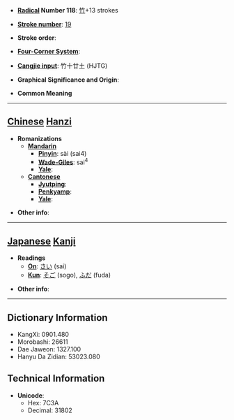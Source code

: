 * '''[[Wiktionary:Chinese radical index| Radical]] Number 118''': [[Wiktionary:Chinese radical index 竹|竹]]+13 strokes

* '''[[Wiktionary:Chinese total strokes index|Stroke number]]''': [[Wiktionary:Chinese total strokes index 19|19]]

* '''Stroke order''': 

* '''[[Wiktionary:Chinese four corner index|Four-Corner System]]''': 

* '''[[Wiktionary:Chinese Cangjie index|Cangjie input]]''': 竹十廿土 (HJTG)

* '''Graphical Significance and Origin''': 

* '''Common Meaning'''

----

== [[Chinese]] [[Hanzi]] ==

* '''Romanizations'''
** '''[[Mandarin]]'''
*** '''[[Pinyin]]''': sài (sai4)
*** '''[[Wade-Giles]]''': sai<sup>4</sup>
*** '''[[Yale]]''': 
** '''[[Cantonese]]'''
*** '''[[Jyutping]]''':
*** '''[[Penkyamp]]''': 
*** '''[[Yale]]''': 

* '''Other info''': 

----

== [[Japanese]] [[Kanji]] ==

* '''Readings'''
** '''[[On]]''': [[さい]] (sai)
** '''[[Kun]]''': [[そご]] (sogo), [[ふだ]] (fuda)

* '''Other info''':  

----

== Dictionary Information ==

* KangXi: 0901.480
* Morobashi: 26611
* Dae Jaweon: 1327.100
* Hanyu Da Zidian: 53023.080

== Technical Information ==

* '''Unicode''':
** Hex: 7C3A
** Decimal: 31802